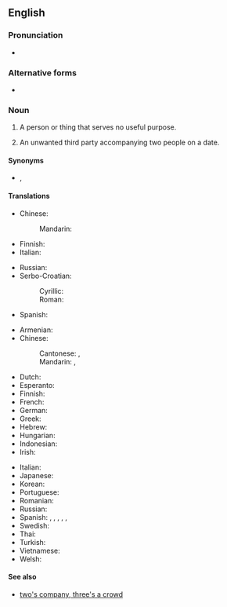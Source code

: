 ==English==

===Pronunciation===
* {{audio|en|En-au-third wheel.ogg|Audio (AU)}}

===Alternative forms===
* {{alter|en|3rd wheel}}

===Noun===
{{en-noun}}

# {{lb|en|idiomatic}} A person or thing that serves no useful purpose.
# {{lb|en|idiomatic}} An unwanted third party accompanying two people on a date.

====Synonyms====
* {{l|en|fifth wheel}}, {{l|en|gooseberry}} {{qualifier|British}}

====Translations====
{{trans-top|person or thing that serves no useful purpose}}
* Chinese:
*: Mandarin: {{t-needed|cmn}}
* Finnish: {{t+|fi|painolasti}}
* Italian: {{t|it|ultima ruota del carro|f}}
{{trans-mid}}
* Russian: {{t|ru|третий лишний|sc=Cyrl}}
* Serbo-Croatian:
*: Cyrillic: {{t|sh|тринаесто прасе}}
*: Roman: {{t|sh|trinaesto prase}}
* Spanish:
{{trans-bottom}}

{{trans-top|unwanted third party accompanying two people on a date}}
* Armenian: {{t-needed|hy}}
* Chinese:
*: Cantonese: {{t|yue|電燈膽}}, {{t|yue|电灯胆|tr=din6 dang1 daam2}}
*: Mandarin: {{t+|cmn|電燈泡|sc=Hani}}, {{t+|cmn|电灯泡|tr=diàndēngpào|sc=Hani}}
* Dutch: {{t-needed|nl}}
* Esperanto: {{t-needed|eo}}
* Finnish: {{t+|fi|kolmas pyörä}}
* French: {{t-needed|fr}}
* German: {{t|de|fünftes Rad am Wagen|n}}
* Greek: {{t-needed|el}}
* Hebrew: {{t-needed|he}}
* Hungarian: {{t+|hu|gyertyatartó}}
* Indonesian: {{t+|id|obat nyamuk}}
* Irish: {{t|ga|éan corr|m}}
{{trans-mid}}
* Italian: {{t|it|terzo incomodo}}
* Japanese: {{t-needed|ja}}
* Korean: {{t-needed|ko}}
* Portuguese: {{t+|pt|vela|f}}
* Romanian: {{t-needed|ro}}
* Russian: {{t-needed|ru}}
* Spanish: {{t|es|sujetavelas|m|f}} {{qualifier|Spain}}, {{t|es|mal tercio|m}} {{qualifier|Mexico}}, {{t+|es|sapo|m}} {{qualifier|Cuba}}, {{t+|es|violinista|m|f}} {{qualifier|Latin America}}, {{t|es|chaperón}}, {{t+|es|paleta}}
* Swedish: {{t|sv|tredje hjul|n}}
* Thai: {{t-needed|th}}
* Turkish: {{t-needed|tr}}
* Vietnamese: {{t-needed|vi}}
* Welsh: {{t|cy|olwyn sbâr|f}}
{{trans-bottom}}

====See also====
* [[two's company, three's a crowd]]